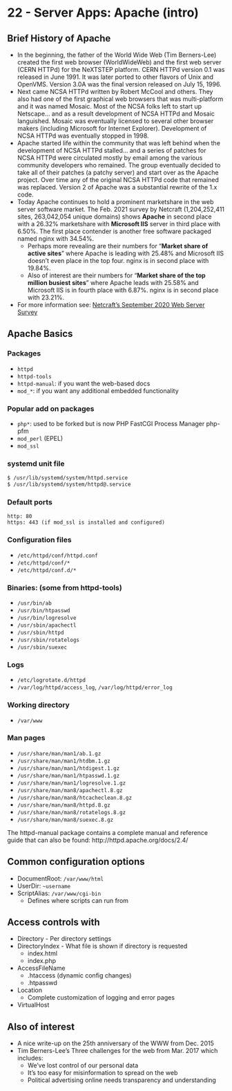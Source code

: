 # 22 - Server Apps: Apache (intro) {#unit-22}

<!-- __Related Resources__: -->

<!-- | Type | Content | -->
<!-- | :-- | :-- | -->
<!-- | Screencast | [22-apache-intro.webm](https://www.cs.montana.edu/users/sdowdle/csci351/videos/22-apache-intro.webm) `r newLine()` [22-apache-intro.mp4](https://www.cs.montana.edu/users/sdowdle/csci351/videos/22-apache-intro.mp4) | -->
<!-- | Original Docs | [HTML](22/apache-intro.html) - [PDF](22/Thursday - 18APR - Server apps_ Apache Intro - Systems Administration.pdf) | -->
<!-- | Resources | LaUSAH REFERENCE - Chapter 19, Web Hosting`r newLine()`RHEL8 Deploying Different Types of Servers, Chapter 1, Setting Up The Apache Web Server (PDF in weekly materials) | -->

## Brief History of Apache

- In the beginning, the father of the World Wide Web (Tim Berners-Lee) created the first web browser (WorldWideWeb) and the first web server (CERN HTTPd) for the NeXTSTEP platform. CERN HTTPd version 0.1 was released in June 1991. It was later ported to other flavors of Unix and OpenVMS. Version 3.0A was the final version released on July 15, 1996.
- Next came NCSA HTTPd written by Robert McCool and others. They also had one of the first graphical web browsers that was multi-platform and it was named Mosaic. Most of the NCSA folks left to start up Netscape... and as a result development of NCSA HTTPd and Mosaic languished. Mosaic was eventually licensed to several other browser makers (including Microsoft for Internet Explorer). Development of NCSA HTTPd was eventually stopped in 1998.
- Apache started life within the community that was left behind when the development of NCSA HTTPd stalled... and a series of patches for NCSA HTTPd were circulated mostly by email among the various community developers who remained. The group eventually decided to take all of their patches (a patchy server) and start over as the Apache project. Over time any of the original NCSA HTTPd code that remained was replaced. Version 2 of Apache was a substantial rewrite of the 1.x code.
- Today Apache continues to hold a prominent marketshare in the web server software market. The Feb. 2021 survey by Netcraft (1,204,252,411 sites, 263,042,054 unique domains) shows __Apache__ in second place with a 26.32% marketshare with __Microsoft IIS__ server in third place with 6.50%. The first place contender is another free software packaged named nginx with 34.54%.
  - Perhaps more revealing are their numbers for "__Market share of active sites__" where Apache is leading with 25.48% and Microsoft IIS doesn't even place in the top four. nginx is in second place with 19.84%.
  - Also of interest are their numbers for "__Market share of the top million busiest sites__" where Apache leads with 25.58% and Microsoft IIS is in fourth place with 6.87%. nginx is in second place with 23.21%.
- For more information see: [Netcraft's September 2020 Web Server Survey](https://news.netcraft.com/archives/2021/02/26/february-2021-web-server-survey.html)

## Apache Basics

### Packages

- `httpd`
- `httpd-tools`
- `httpd-manual`: if you want the web-based docs
- `mod_*`: if you want any additional embedded functionality

### Popular add on packages

- `php*`: used to be forked but is now PHP FastCGI Process Manager php-pfm
- `mod_perl` (EPEL)
- `mod_ssl`

### systemd unit file

```bash
$ /usr/lib/systemd/system/httpd.service
$ /usr/lib/systemd/system/httpd@.service
```

### Default ports

    http: 80
    https: 443 (if mod_ssl is installed and configured)
 
### Configuration files

- `/etc/httpd/conf/httpd.conf`
- `/etc/httpd/conf/*`
- `/etc/httpd/conf.d/*`

### Binaries: (some from httpd-tools)

- `/usr/bin/ab`
- `/usr/bin/htpasswd`
- `/usr/bin/logresolve`
- `/usr/sbin/apachectl`
- `/usr/sbin/httpd`
- `/usr/sbin/rotatelogs`
- `/usr/sbin/suexec`

### Logs

- `/etc/logrotate.d/httpd`
- `/var/log/httpd/access_log`, `/var/log/httpd/error_log`

### Working directory

- `/var/www`

### Man pages

- `/usr/share/man/man1/ab.1.gz`
- `/usr/share/man/man1/htdbm.1.gz`
- `/usr/share/man/man1/htdigest.1.gz`
- `/usr/share/man/man1/htpasswd.1.gz`
- `/usr/share/man/man1/logresolve.1.gz`
- `/usr/share/man/man8/apachectl.8.gz`
- `/usr/share/man/man8/htcacheclean.8.gz`
- `/usr/share/man/man8/httpd.8.gz`
- `/usr/share/man/man8/rotatelogs.8.gz`
- `/usr/share/man/man8/suexec.8.gz`

The httpd-manual package contains a complete manual and reference guide that can also be found: http://httpd.apache.org/docs/2.4/

## Common configuration options

- DocumentRoot: `/var/www/html`
- UserDir: `~username`
- ScriptAlias: `/var/www/cgi-bin`
  - Defines where scripts can run from

## Access controls with

- Directory - Per directory settings
- DirectoryIndex - What file is shown if directory is requested
  - index.html
  - index.php
- AccessFileName
  - .htaccess (dynamic config changes)
  - .htpasswd
- Location
  - Complete customization of logging and error pages
- VirtualHost

## Also of interest

- A nice write-up on the 25th anniversary of the WWW from Dec. 2015
- Tim Berners-Lee's Three challenges for the web from Mar. 2017 which includes:
  - We've lost control of our personal data
  - It's too easy for misinformation to spread on the web
  - Political advertising online needs transparency and understanding

